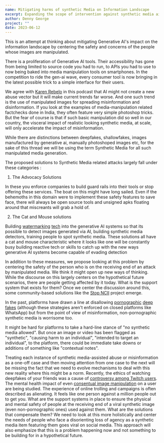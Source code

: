 ```yaml
---
name: Mitigating harms of synthetic Media on Information Landscape
excerpt: Expanding the scope of intervention against synthetic media aided abuse.
author: Denny George
project: ""
date: 2023-06-12
---
```


This is an attempt at thinking about mitigating Generative AI's impact on the information landscape by centering the safety and concerns of the people whose images are manipulated.

There is a proliferation of Generative AI tools. Their accessibility has gone from being limited to source code you had to run, to APIs you had to use to now being baked into media manipulation tools on smartphones. In the competition to ride the gen-ai wave, every consumer tool is now bringing in the latest possible trick to a simple interface for their users.

We agree with [Karen Rebelo](https://twitter.com/Karen_Rebelo/status/1666009022191812609) in this podcast that AI might not create a new abuse vector but it will make current trends far worse. And one such trend is the use of manipulated images for spreading misinformation and disinformation. If you look at the examples of media-manipulation related factchecks done in India, they often feature very simple photoshop tricks. But the fear of course is that if such basic manipulation did so well in our country, the visceral impact of realistic looking synthetic media, at scale, will only accelerate the impact of misinformation.

While there are distinctions between deepfakes, shallowfakes, images manufactured by generative ai, manually photoshoped images etc, for the sake of this thread we will be using the term Synthetic Media for all such manipulated media generation.

The proposed solutions to Synthetic Media related attacks largely fall under these categories :

1. The Advocacy Solutions

In these you enforce companies to build guard rails into their tools or stop offering these services. The boat on this might have long sailed. Even if the behemoths in this domain were to implement these safety features to save face, there will always be open source tools and unsigned apks floating around that miscreants will grab a hold of.

2. The Cat and Mouse solutions

Building [watermarking](https://www.ischool.berkeley.edu/news/2023/hany-farid-watermarking-chatgpt-dall-e-and-other-generative-ais-could-help-protect-against) [tech](https://techcrunch.com/2023/05/23/microsoft-pledges-to-watermark-ai-generated-images-and-videos/) into the generative AI systems so that its possible to detect images generated via AI, building synthetic media detectors, training people to spot synthetic media. These solutions all have a cat and mouse characteristic where it looks like one will be constantly busy building reactive tech or skills to catch up with the new ways generative AI systems become capable of evading detection

In addition to these measures, we propose looking at this problem by centering the safety of the person who is on the receiving end of an attack by manipulated media. We think it might open up new ways of thinking. While the discourse on this largely centers on the hypothetical future scenarios, there are people getting affected by it today. What is the support system that exists for them? Once we center the discussion around this, some community-based solutions like the [Stop NCII](https://stopncii.org/) project emerge.

In the past, platforms have drawn a line at disallowing [pornographic](https://safety.twitch.tv/s/article/Addressing-Explicit-Deepfake-Content?language=en_US) [deep fakes](https://about.fb.com/news/2020/01/enforcing-against-manipulated-media/) (although these strategies aren't enforced on closed platforms like WhatsApp) but from the point of view of misinformation, non-pornographic synthetic media is worrisome too.

It might be hard for platforms to take a hard-line stance of "no synthetic media allowed". But once an image or video has been flagged as "synthetic", "causing harm to an individual", "intended to target an individual", to the platform, there could be immediate take downs or additions of something like "contextual notes".

Treating each instance of synthetic media-assisted abuse or misinformation as a one-off case and then moving attention from one case to the next will be missing the fact that we need to evolve mechanisms to deal with this new reality where this might be a norm. Recently, the ethics of watching deepfakes of your friends was a cause of [controversy among Twitch users](https://www.insider.com/atrioc-caught-qtcinderella-ai-picture-twitch-deepfake-controversy-streamer-trauma-2023-2). The mental health impact of even [consentual image manipulation](https://www.technologyreview.com/2021/04/02/1021635/beauty-filters-young-girls-augmented-reality-social-media/) on a user are being studied. The experience of online trolling and campaigns is often described as alienating. It feels like one person against a million people out to get you. What are the support systems in place to ensure the physical and mental safety of people at the receiving end of a viral synthetic image (even non-pornographic ones) used against them. What are the solutions that compensate them? We need to look at this more holistically and center the needs of people who face a disorienting loss of agency as a synthetic media item featuring them goes viral on social media. This approach will also emphasize that this is a problem happening now and not something to be building for in a hypothetical future.
